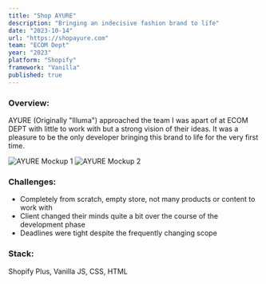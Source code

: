 ```yaml
---
title: "Shop AYURE"
description: "Bringing an indecisive fashion brand to life"
date: "2023-10-14"
url: "https://shopayure.com"
team: "ECOM Dept"
year: "2023"
platform: "Shopify"
framework: "Vanilla"
published: true
---
```

### Overview:
AYURE (Originally "Illuma") approached the team I was apart of at ECOM DEPT with little to work with but a strong vision of their ideas. It was a pleasure to be the only developer bringing this brand to life for the very first time.

![AYURE Mockup 1](../ayure-1.png)
![AYURE Mockup 2](../ayure-2.png)

### Challenges:
- Completely from scratch, empty store, not many products or content to work with
- Client changed their minds quite a bit over the course of the development phase
- Deadlines were tight despite the frequently changing scope

### Stack:
Shopify Plus, Vanilla JS, CSS, HTML